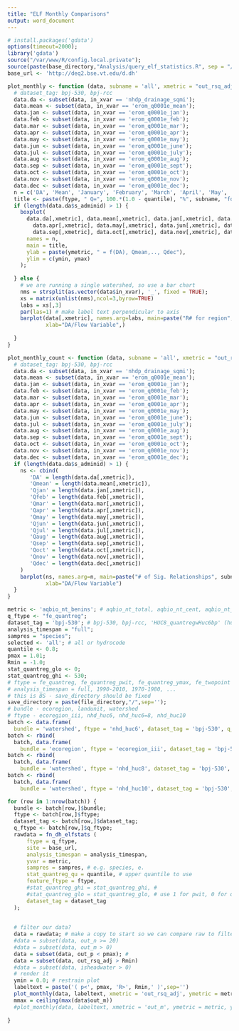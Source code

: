 ```yaml
---
title: "ELF Monthly Comparisons"
output: word_document
---
```


```r
# install.packages('gdata')
options(timeout=2000);
library('gdata')
source("/var/www/R/config.local.private");
source(paste(base_directory,"Analysis/query_elf_statistics.R", sep = "/")); 
base_url <- 'http://deq2.bse.vt.edu/d.dh'

plot_monthly <- function (data, subname = 'all', xmetric = "out_rsq_adj", ymetric = 'nt_total', ymin = 0.5, ymax = 1.0) {
  # dataset_tag: bpj-530, bpj-rcc
  data.da <- subset(data, in_xvar == 'nhdp_drainage_sqmi');
  data.mean <- subset(data, in_xvar == 'erom_q0001e_mean');
  data.jan <- subset(data, in_xvar == 'erom_q0001e_jan');
  data.feb <- subset(data, in_xvar == 'erom_q0001e_feb');
  data.mar <- subset(data, in_xvar == 'erom_q0001e_mar');
  data.apr <- subset(data, in_xvar == 'erom_q0001e_apr');
  data.may <- subset(data, in_xvar == 'erom_q0001e_may');
  data.jun <- subset(data, in_xvar == 'erom_q0001e_june');
  data.jul <- subset(data, in_xvar == 'erom_q0001e_july');
  data.aug <- subset(data, in_xvar == 'erom_q0001e_aug');
  data.sep <- subset(data, in_xvar == 'erom_q0001e_sept');
  data.oct <- subset(data, in_xvar == 'erom_q0001e_oct');
  data.nov <- subset(data, in_xvar == 'erom_q0001e_nov');
  data.dec <- subset(data, in_xvar == 'erom_q0001e_dec');
  n = c('DA', 'Mean', 'January', 'February', 'March', 'April', 'May', 'June', 'July', 'August', 'September', 'October', 'November', 'December')
  title <- paste(ftype, " Q=", 100.*(1.0 - quantile), "%", subname, "for \n");
  if (length(data.da$s_adminid) > 1) {
    boxplot(
      data.da[,xmetric], data.mean[,xmetric], data.jan[,xmetric], data.feb[,xmetric], data.mar[,xmetric], 
        data.apr[,xmetric], data.may[,xmetric], data.jun[,xmetric], data.jul[,xmetric], data.aug[,xmetric], 
        data.sep[,xmetric], data.oct[,xmetric], data.nov[,xmetric], data.dec[,xmetric],
      names = n, 
      main = title,
      ylab = paste(ymetric, " = f(DA), Qmean,.., Qdec"),
      ylim = c(ymin, ymax)
    );
    
  } else {
    # we are running a single watershed, so use a bar chart
    nms = strsplit(as.vector(data$in_xvar), '_', fixed = TRUE);
    xs = matrix(unlist(nms),ncol=3,byrow=TRUE)
    labs = xs[,3]
    par(las=1) # make label text perpendicular to axis
    barplot(data[,xmetric], names.arg=labs, main=paste("R# for region", selected), 
            xlab="DA/Flow Variable",)
    
  }
}

plot_monthly_count <- function (data, subname = 'all', xmetric = "out_rsq_adj", ymin = 0.5, ymax = 1.0) {
  # dataset_tag: bpj-530, bpj-rcc
  data.da <- subset(data, in_xvar == 'nhdp_drainage_sqmi');
  data.mean <- subset(data, in_xvar == 'erom_q0001e_mean');
  data.jan <- subset(data, in_xvar == 'erom_q0001e_jan');
  data.feb <- subset(data, in_xvar == 'erom_q0001e_feb');
  data.mar <- subset(data, in_xvar == 'erom_q0001e_mar');
  data.apr <- subset(data, in_xvar == 'erom_q0001e_apr');
  data.may <- subset(data, in_xvar == 'erom_q0001e_may');
  data.jun <- subset(data, in_xvar == 'erom_q0001e_june');
  data.jul <- subset(data, in_xvar == 'erom_q0001e_july');
  data.aug <- subset(data, in_xvar == 'erom_q0001e_aug');
  data.sep <- subset(data, in_xvar == 'erom_q0001e_sept');
  data.oct <- subset(data, in_xvar == 'erom_q0001e_oct');
  data.nov <- subset(data, in_xvar == 'erom_q0001e_nov');
  data.dec <- subset(data, in_xvar == 'erom_q0001e_dec');
  if (length(data.da$s_adminid) > 1) {
    ns <- cbind(
       'DA' = length(data.da[,xmetric]), 
       'Qmean' = length(data.mean[,xmetric]), 
       'Qjan' = length(data.jan[,xmetric]), 
       'Qfeb' = length(data.feb[,xmetric]),  
       'Qmar' = length(data.mar[,xmetric]),  
       'Qapr' = length(data.apr[,xmetric]),  
       'Qmay' = length(data.may[,xmetric]),  
       'Qjun' = length(data.jun[,xmetric]),  
       'Qjul' = length(data.jul[,xmetric]),  
       'Qaug' = length(data.aug[,xmetric]), 
       'Qsep' = length(data.sep[,xmetric]),  
       'Qoct' = length(data.oct[,xmetric]),  
       'Qnov' = length(data.nov[,xmetric]),  
       'Qdec' = length(data.dec[,xmetric])
    )
    barplot(ns, names.arg=n, main=paste("# of Sig. Relationships", subname), 
            xlab="DA/Flow Variable")
  } 
}

metric <- 'aqbio_nt_benins'; # aqbio_nt_total, aqbio_nt_cent, aqbio_nt_darter, aqbio_nt_benins
q_ftype <- "fe_quantreg";
dataset_tag = 'bpj-530'; # bpj-530, bpj-rcc, 'HUC8_quantregwHuc6bp' (huc 6)
analysis_timespan = "full";
sampres = "species";
selected <- 'all'; # all or hydrocode
quantile <- 0.8;
pmax = 1.01;
Rmin = -1.0;
stat_quantreg_glo <- 0; 
stat_quantreg_ghi <- 530; 
# ftype = fe_quantreg, fe_quantreg_pwit, fe_quantreg_ymax, fe_twopoint
# analysis_timespan = full, 1990-2010, 1970-1980, ...
# this is BS - save_directory should be fixed
save_directory = paste(file_directory,"/",sep='');
# bundle - ecoregion, landunit, watershed
# ftype - ecoregion_iii, nhd_huc6, nhd_huc6=8, nhd_huc10
batch <- data.frame(
  bundle = 'watershed', ftype = 'nhd_huc6', dataset_tag = 'bpj-530', q_ftype = 'fe_quantreg')
batch <- rbind(
  batch, data.frame(
    bundle = 'ecoregion', ftype = 'ecoregion_iii', dataset_tag = 'bpj-530', q_ftype = 'fe_quantreg'))
batch <- rbind(
  batch, data.frame(
    bundle = 'watershed', ftype = 'nhd_huc8', dataset_tag = 'bpj-530', q_ftype = 'fe_quantreg'))
batch <- rbind(
  batch, data.frame(
    bundle = 'watershed', ftype = 'nhd_huc10', dataset_tag = 'bpj-530', q_ftype = 'fe_quantreg'))

for (row in 1:nrow(batch)) {
  bundle <- batch[row,]$bundle;
  ftype <- batch[row,]$ftype;
  dataset_tag <- batch[row,]$dataset_tag;
  q_ftype <- batch[row,]$q_ftype;
  rawdata = fn_dh_elfstats (
      ftype = q_ftype,
      site = base_url,
      analysis_timespan = analysis_timespan,
      yvar = metric,
      sampres = sampres, # e.g. species, e.
      stat_quantreg_qu = quantile, # upper quantile to use
      feature_ftype = ftype,
      #stat_quantreg_ghi = stat_quantreg_ghi, #
      #stat_quantreg_glo = stat_quantreg_glo, # use 1 for pwit, 0 for quantreg
      dataset_tag = dataset_tag
  );
  
  
  # filter our data?
  data = rawdata; # make a copy to start so we can compare raw to filtered if desired
  #data = subset(data, out_n >= 20)
  #data = subset(data, out_m > 0)
  data = subset(data, out_p < pmax); # 
  data = subset(data, out_rsq_adj > Rmin)
  #data = subset(data, isheadwater > 0)
  # render it
  ymin = 0.0; # restrain plot
  labeltext = paste('( p<', pmax, 'R>', Rmin,' )',sep='')
  plot_monthly(data, labeltext, xmetric = 'out_rsq_adj', ymetric = metric, ymin=ymin);
  mmax = ceiling(max(data$out_m))
  #plot_monthly(data, labeltext, xmetric = 'out_m', ymetric = metric, ymin=0, ymax=mmax);
  
}

```
